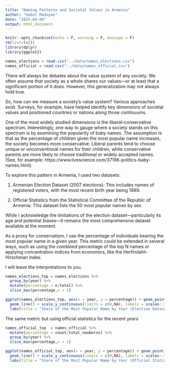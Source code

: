 ```yaml
---
title: "Naming Patterns and Societal Values in Armenia"
author: "Habet Madoyan"
date: "2025-04-08"
output: html_document
---
```


```r
knitr::opts_chunk$set(echo = F, warning = F, message = F)
rm(list=ls())
library(dplyr)
library(ggplot2)
```


```r
names_elections = read.csv("../data/names_elections.csv")
names_official = read.csv("../data/names_official.csv")
```


There will always be debates about the value system of any society. We often assume that society as a whole shares our values—or at least that a significant portion of it does. However, this generalization may not always hold true.

So, how can we measure a society’s value system? Various approaches exist. Surveys, for example, have helped identify key dimensions of societal values and positioned countries or nations along those continuums.

One of the most widely studied dimensions is the liberal–conservative spectrum. Interestingly, one way to gauge where a society stands on this spectrum is by examining the popularity of baby names. The assumption is that as the percentage of children given the most popular name increases, the society becomes more conservative. Liberal parents tend to choose unique or unconventional names for their children, while conservative parents are more likely to choose traditional or widely accepted names. (See, for example: https://www.livescience.com/37196-politics-baby-names.html).



To explore this pattern in Armenia, I used two datasets:

1. Armenian Election Dataset (2007 elections): This includes names of registered voters, with the most recent birth year being 1989.

2. Official Statistics from the Statistical Committee of the Republic of Armenia: This dataset lists the 50 most popular names by sex.

While I acknowledge the limitations of the election dataset—particularly its age and potential biases—it remains the most comprehensive dataset available at the moment.

As a proxy for conservatism, I use the percentage of individuals bearing the most popular name in a given year. This metric could be extended in several ways, such as using the combined percentage of the top N names or applying concentration indices from economics, like the Herfindahl–Hirschman Index.

I will leave the interpretations to you.

```r
names_elections_top = names_elections %>% 
  group_by(year) %>% 
  mutate(percentage = n/total) %>% 
  slice_max(percentage,n = 1)

ggplot(names_elections_top, aes(x = year, y = percentage)) + geom_point() + 
  geom_line() + scale_y_continuous(limits = c(0,NA), labels = scales::label_percent(accuracy = 1)) + 
  labs(title = "Share of the Most Popular Name by Year (Election Dataset)", y="", x = "Year of birth")

```

The same metric but using official statistics for the recent years

```r
names_official_top  = names_official %>% 
  mutate(percentage = count/total_newborns) %>% 
  group_by(year) %>% 
  slice_max(percentage,n = 1)  

ggplot(names_official_top, aes(x = year, y = percentage)) + geom_point() + 
  geom_line() + scale_y_continuous(limits = c(0,NA), labels = scales::label_percent(accuracy = 1)) + 
  labs(title = "Share of the Most Popular Name by Year (Official Statistics)", y="", x = "Year of birth")
```

